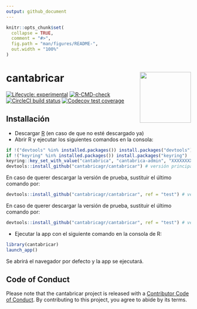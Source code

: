 ```yaml
---
output: github_document
---
```


<!-- README.md is generated from README.Rmd. Please edit that file -->

```r
knitr::opts_chunk$set(
  collapse = TRUE,
  comment = "#>",
  fig.path = "man/figures/README-",
  out.width = "100%"
)
```

# cantabricar <img src='man/figures/logo.png' align="right" height="139" />


<!-- badges: start -->
[![Lifecycle: experimental](https://img.shields.io/badge/lifecycle-experimental-orange.svg)](https://lifecycle.r-lib.org/articles/stages.html#experimental)
[![R-CMD-check](https://github.com/cantabrica-vertical/cantabricar/workflows/R-CMD-check/badge.svg)](https://github.com/cantabrica-vertical/cantabricar/actions)
[![CircleCI build status](https://circleci.com/gh/cantabrica-vertical/cantabricar.svg?style=svg)](https://circleci.com/gh/cantabrica-vertical/cantabricar)
[![Codecov test coverage](https://codecov.io/gh/cantabrica-vertical/cantabricar/branch/main/graph/badge.svg)](https://codecov.io/gh/cantabrica-vertical/cantabricar?branch=main)
<!-- badges: end -->


## Installación

* Descargar [R](https://ftp.cixug.es/CRAN/) (en caso de que no esté descargado ya)
* Abrir R y ejecutar los siguientes comandos en la consola:

``` r
if !("devtools" %in% installed.packages()) install.packages("devtools")
if !("keyring" %in% installed.packages()) install.packages("keyring")
keyring::key_set_with_value("cantabrica", "cantabrica-admin", "XXXXXXXX") # sustituir XXXXXX con la contraseña de Azure
devtools::install_github("cantabricagr/cantabricar") # versión principal
```

En caso de querer descargar la versión de prueba, sustituir el último comando por:

```r
devtools::install_github("cantabricagr/cantabricar", ref = "test") # versión principal
```

En caso de querer descargar la versión de prueba, sustituir el último comando por:

```r
devtools::install_github("cantabricagr/cantabricar", ref = "test") # versión principal
```


* Ejecutar la app con el siguiente comando en la consola de R:

``` r
library(cantabricar)
launch_app()
```

Se abrirá el navegador por defecto y la app se ejecutará.

## Code of Conduct

Please note that the cantabricar project is released with a [Contributor Code of Conduct](https://contributor-covenant.org/version/2/0/CODE_OF_CONDUCT.html). By contributing to this project, you agree to abide by its terms.

